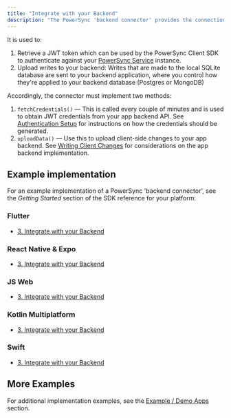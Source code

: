 ```yaml
---
title: "Integrate with your Backend"
description: "The PowerSync 'backend connector' provides the connection between your application backend and the PowerSync client-slide managed SQLite database."
---
```



It is used to:

1. Retrieve a JWT token which can be used by the PowerSync Client SDK to authenticate against your [PowerSync Service](/architecture/powersync-service) instance.
2. Upload writes to your backend: Writes that are made to the local SQLite database are sent to your backend application, where you control how they're applied to your backend database (Postgres or MongoDB)

Accordingly, the connector must implement two methods:

1. `fetchCredentials()` — This is called every couple of minutes and is used to obtain JWT credentials from your app backend API. See [Authentication Setup](/usage/installation/authentication-setup) for instructions on how the credentials should be generated.
2. `uploadData()` — Use this to upload client-side changes to your app backend.
See [Writing Client Changes](/usage/installation/app-backend-setup/writing-client-changes) for considerations on the app backend implementation.

## Example implementation

For an example implementation of a PowerSync 'backend connector', see the _Getting Started_ section of the SDK reference for your platform:

### <Icon icon="flutter" iconType="solid" size="24"/> Flutter

* [3\. Integrate with your Backend](/client-sdk-references/flutter#id-3.-integrate-with-your-backend)

### <Icon icon="react" iconType="solid" size="24"/> React Native & Expo

* [3\. Integrate with your Backend](/client-sdk-references/react-native-and-expo#id-3.-integrate-with-your-backend)

### <Icon icon="js" iconType="solid" size="24"/> JS Web

* [3\. Integrate with your Backend](/client-sdk-references/javascript-web#id-3.-integrate-with-your-backend)

### <Icon icon="flag" iconType="solid" size="24"/> Kotlin Multiplatform

* [3\. Integrate with your Backend](/client-sdk-references/kotlin-multiplatform#id-3.-integrate-with-your-backend)

### <Icon icon="swift" iconType="solid" size="24"/> Swift

* [3\. Integrate with your Backend](/client-sdk-references/swift#id-3.-integrate-with-your-backend)

## More Examples

For additional implementation examples, see the [Example / Demo Apps](/resources/demo-apps-example-projects) section.

